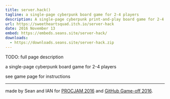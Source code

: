 ```yaml
---
title: server.hack()
tagline: a single-page cyberpunk board game for 2-4 players
description: A single-page cyberpunk print-and-play board game for 2-4 players.
url: https://sweetheartsquad.itch.io/server-hack
date: 2016 November 13
embed: https://embeds.seans.site/server-hack/
downloads:
  - https://downloads.seans.site/server-hack.zip
---
```


TODO: full page description



a single-page cyberpunk board game for 2-4 players

see game page for instructions

---

made by Sean and IAN for [PROCJAM 2016](https://itch.io/jam/procjam) and [GitHub Game-off 2016](https://github.com/github/game-off-2016).
